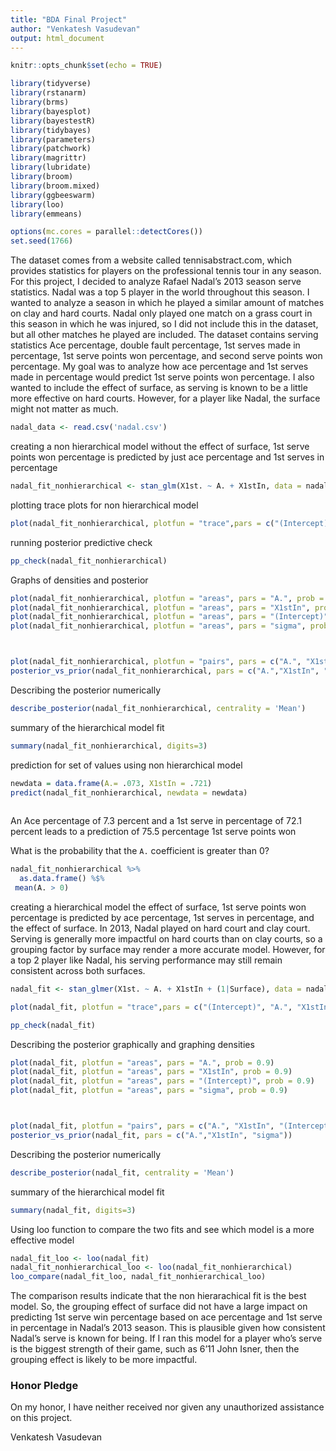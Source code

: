 ```yaml
---
title: "BDA Final Project"
author: "Venkatesh Vasudevan"
output: html_document
---
```


```r
knitr::opts_chunk$set(echo = TRUE)

library(tidyverse)
library(rstanarm)
library(brms)
library(bayesplot)
library(bayestestR)
library(tidybayes)
library(parameters)
library(patchwork)
library(magrittr)
library(lubridate)
library(broom)
library(broom.mixed)
library(ggbeeswarm)
library(loo)
library(emmeans)

options(mc.cores = parallel::detectCores())
set.seed(1766)
```

The dataset comes from a website called tennisabstract.com, which provides statistics for players on the professional tennis tour in any season. For this project, I decided to analyze Rafael Nadal's 2013 season serve statistics. Nadal was a top 5 player in the world throughout this season. I wanted to analyze a season in which he played a similar amount of matches on clay and hard courts. Nadal only played one match on a grass court in this season in which he was injured, so I did not include this in the dataset, but all other matches he played are included. The dataset contains serving statistics Ace percentage, double fault percentage, 1st serves made in percentage, 1st serve points won percentage, and second serve points won percentage. My goal was to analyze how ace percentage and 1st serves made in percentage would predict 1st serve points won percentage. I also wanted to include the effect of surface, as serving is known to be a little more effective on hard courts. However, for a player like Nadal, the surface might not matter as much.
```r
nadal_data <- read.csv('nadal.csv')
```

creating a non hierarchical model without the effect of surface, 1st serve points won percentage is predicted by just ace percentage and 1st serves in percentage 
```r
nadal_fit_nonhierarchical <- stan_glm(X1st. ~ A. + X1stIn, data = nadal_data, adapt_delta = .999)
```

plotting trace plots for non hierarchical model
```r
plot(nadal_fit_nonhierarchical, plotfun = "trace",pars = c("(Intercept)", "A.", "X1stIn", "sigma"))
```
running posterior predictive check
```r
pp_check(nadal_fit_nonhierarchical)
```
Graphs of densities and posterior
```r
plot(nadal_fit_nonhierarchical, plotfun = "areas", pars = "A.", prob = 0.9)
plot(nadal_fit_nonhierarchical, plotfun = "areas", pars = "X1stIn", prob = 0.9)
plot(nadal_fit_nonhierarchical, plotfun = "areas", pars = "(Intercept)", prob = 0.9)
plot(nadal_fit_nonhierarchical, plotfun = "areas", pars = "sigma", prob = 0.9)



plot(nadal_fit_nonhierarchical, plotfun = "pairs", pars = c("A.", "X1stIn", "(Intercept)", "sigma"))
posterior_vs_prior(nadal_fit_nonhierarchical, pars = c("A.","X1stIn", "sigma"))
```
Describing the posterior numerically
```r
describe_posterior(nadal_fit_nonhierarchical, centrality = 'Mean')
```
summary of the hierarchical model fit
```r
summary(nadal_fit_nonhierarchical, digits=3)
```

prediction for set of values using non hierarchical model
```r
newdata = data.frame(A.= .073, X1stIn = .721)
predict(nadal_fit_nonhierarchical, newdata = newdata)
  
```
An Ace percentage of 7.3 percent and a 1st serve in percentage of 72.1 percent leads to a prediction of 75.5 percentage 1st serve points won


What is the probability that the `A.` coefficient is greater than 0?
```r
nadal_fit_nonhierarchical %>%
  as.data.frame() %$%
 mean(A. > 0)
```


creating a hierarchical model the effect of surface, 1st serve points won percentage is predicted by ace percentage, 1st serves in percentage, and the effect of surface. In 2013, Nadal played on hard court and clay court. Serving is generally more impactful on hard courts than on clay courts, so a grouping factor by surface may render a more accurate model. However, for a top 2 player like Nadal, his serving performance may still remain consistent across both surfaces.
```r
nadal_fit <- stan_glmer(X1st. ~ A. + X1stIn + (1|Surface), data = nadal_data, adapt_delta = .999)
```
```r
plot(nadal_fit, plotfun = "trace",pars = c("(Intercept)", "A.", "X1stIn", "sigma"))
```
```r
pp_check(nadal_fit) 
```

Describing the posterior graphically and graphing densities
```r
plot(nadal_fit, plotfun = "areas", pars = "A.", prob = 0.9)
plot(nadal_fit, plotfun = "areas", pars = "X1stIn", prob = 0.9)
plot(nadal_fit, plotfun = "areas", pars = "(Intercept)", prob = 0.9)
plot(nadal_fit, plotfun = "areas", pars = "sigma", prob = 0.9)



plot(nadal_fit, plotfun = "pairs", pars = c("A.", "X1stIn", "(Intercept)", "sigma"))
posterior_vs_prior(nadal_fit, pars = c("A.","X1stIn", "sigma"))
```
Describing the posterior numerically
```r
describe_posterior(nadal_fit, centrality = 'Mean')
```
summary of the hierarchical model fit
```r
summary(nadal_fit, digits=3)
```

Using loo function to compare the two fits and see which model is a more effective model
```r
nadal_fit_loo <- loo(nadal_fit)
nadal_fit_nonhierarchical_loo <- loo(nadal_fit_nonhierarchical)
loo_compare(nadal_fit_loo, nadal_fit_nonhierarchical_loo)
```
The comparison results indicate that the non hierarachical fit is the best model. So, the grouping effect of surface did not have a large impact on predicting 1st serve win percentage based on ace percentage and 1st serve in percentage in Nadal's 2013 season. This is plausible given how consistent Nadal's serve is known for being. If I ran this model for a player who's serve is the biggest strength of their game, such as 6'11 John Isner, then the grouping effect is likely to be more impactful.

### Honor Pledge

On my honor, I have neither received nor given any unauthorized assistance on this project.

Venkatesh Vasudevan
